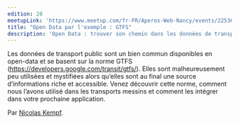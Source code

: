 ```yaml
---
edition: 28
meetupLink: 'https://www.meetup.com/fr-FR/Aperos-Web-Nancy/events/225364809/'
title: "Open Data par l'exemple : GTFS"
description: 'Open Data : trouver son chemin dans les données de transport en commun'
---
```


Les données de transport public sont un bien commun disponibles en open-data et se basent sur la norme GTFS (https://developers.google.com/transit/gtfs/). Elles sont malheureusement peu utilisées et mystifiées alors qu’elles sont au final une source d’informations riche et accessible. Venez découvrir cette norme, comment nous l’avons utilisé dans les transports messins et comment les intégrer dans votre prochaine application.

Par [Nicolas Kempf](http://blog.justenico.fr/).

<Youtube videoId="GBN-sp8vOFo" title="Open Data par l'exemple" />
